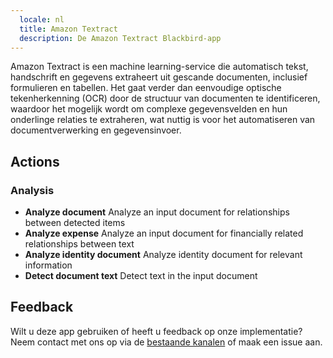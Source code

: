 ```yaml
---
  locale: nl
  title: Amazon Textract
  description: De Amazon Textract Blackbird-app
---
```


<LinkCard title="Bekijk op Github" target="_blank" href="https://github.com/bb-io/AmazonTextract" icon="github" />

Amazon Textract is een machine learning-service die automatisch tekst, handschrift en gegevens extraheert uit gescande documenten, inclusief formulieren en tabellen. Het gaat verder dan eenvoudige optische tekenherkenning (OCR) door de structuur van documenten te identificeren, waardoor het mogelijk wordt om complexe gegevensvelden en hun onderlinge relaties te extraheren, wat nuttig is voor het automatiseren van documentverwerking en gegevensinvoer.

## Actions

### Analysis
- **Analyze document** Analyze an input document for relationships between detected items
- **Analyze expense** Analyze an input document for financially related relationships between text
- **Analyze identity document** Analyze identity document for relevant information
- **Detect document text** Detect text in the input document

## Feedback

Wilt u deze app gebruiken of heeft u feedback op onze implementatie? Neem contact met ons op via de [bestaande kanalen](https://www.blackbird.io/) of maak een issue aan.